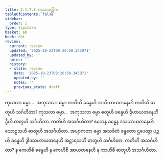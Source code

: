 ```yaml
---
title: 2.1.7.1 ကုသလတ္တိက
tableOfContents: false
sidebar:
  order: 1
type: tipitaka
basket: ab
book: dht
review:
  current: review
  updated: '2025-10-23T09:20:50.345071'
  updated_by: ''
  notes: ''
  history:
  - state: review
    date: '2025-10-23T09:20:50.345071'
    updated_by: ''
    notes: ''
    previous_state: draft
---
```



<ReviewStatus review={frontmatter.review} showDetails={true} />

<HypothesisAnnotation frontmatter={frontmatter} />

<DynamicBreadcrumb />

<Division number="77" book="dht" e="ch" v="31" p="14">

<Paragraph number="123" book="dht">
ကုသလာ ဓမ္မာ…  အကုသလာ ဓမ္မာ ကတိဟိ ခန္ဓေဟိ ကတိဟာယတနေဟိ ကတိဟိ ဓာတူဟိ သင်္ဂဟိတာ? ကုသလာ ဓမ္မာ…  အကုသလာ ဓမ္မာ စတူဟိ ခန္ဓေဟိ ဒွီဟာယတနေဟိ ဒွီဟိ ဓာတူဟိ သင်္ဂဟိတာ. ကတိဟိ အသင်္ဂဟိတာ? ဧကေန ခန္ဓေန ဒသဟာယတနေဟိ သောဠသဟိ ဓာတူဟိ အသင်္ဂဟိတာ.
</Paragraph>

</Division>
<Division number="78" book="dht" e="ch" v="31" p="14">

<Paragraph number="124" book="dht">
အဗျာကတာ ဓမ္မာ အသင်္ခတံ ခန္ဓတော ဌပေတွာ ပဉ္စဟိ ခန္ဓေဟိ ဒွါဒသဟာယတနေဟိ အဋ္ဌာရသဟိ ဓာတူဟိ သင်္ဂဟိတာ. ကတိဟိ အသင်္ဂဟိတာ? န ကေဟိစိ ခန္ဓေဟိ န ကေဟိစိ အာယတနေဟိ န ကာဟိစိ ဓာတူဟိ အသင်္ဂဟိတာ.
</Paragraph>
</Division>